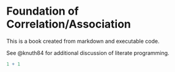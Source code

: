 # Foundation of Correlation/Association

This is a book created from markdown and executable code.

See @knuth84 for additional discussion of literate programming.

```r
1 + 1
```
